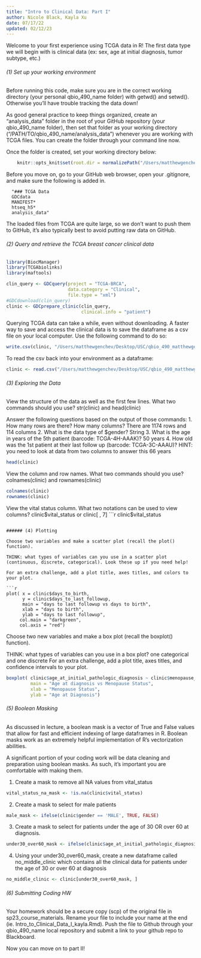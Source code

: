 ```yaml
---
title: "Intro to Clinical Data: Part I"
author: Nicole Black, Kayla Xu
date: 07/17/22
updated: 02/12/23
---
```


Welcome to your first experience using TCGA data in R! The first data type we will begin with is clinical data (ex: sex, age at initial diagnosis, tumor subtype, etc.)

###### (1) Set up your working environment

Before running this code, make sure you are in the correct working directory (your personal qbio_490_name folder) with getwd() and setwd(). Otherwise you’ll have trouble tracking the data down!

As good general practice to keep things organized, create an "analysis_data" folder in the root of your GitHub repository (your qbio_490_name folder), then set that folder as your working directory ("/PATH/TO/qbio_490_name/analysis_data") whenever you are working with TCGA files. You can create the folder through your command line now.

Once the folder is created, set your working directory below:

```r
    knitr::opts_knit$set(root.dir = normalizePath("/Users/matthewgenchev/Desktop/USC/qbio_490_matthewgenchev/analysis_data")) 
```

Before you move on, go to your GitHub web browser, open your .gitignore, and make sure the following is added in. 

      "### TCGA Data
      GDCdata
      MANIFEST*
      htseq_h5*
      analysis_data"

The loaded files from TCGA are quite large, so we don't want to push them to GitHub, it's also typically best to avoid putting raw data on GitHub.


###### (2) Query and retrieve the TCGA breast cancer clinical data 

```r
library(BiocManager)
library(TCGAbiolinks)
library(maftools)

clin_query <- GDCquery(project = "TCGA-BRCA", 
                       data.category = "Clinical", 
                       file.type = "xml") 
#GDCdownload(clin_query) 
clinic <- GDCprepare_clinic(clin_query, 
                            clinical.info = "patient")

```

Querying TCGA data can take a while, even without downloading. A faster way to save and access the clinical data is to save the dataframe as a csv file on your local computer. Use the following command to do so:

```r
write.csv(clinic, "/Users/matthewgenchev/Desktop/USC/qbio_490_matthewgenchev/analysis_data/brca_clinical_data.csv", row.names=FALSE)
```

To read the csv back into your environment as a dataframe:

```r
clinic <- read.csv("/Users/matthewgenchev/Desktop/USC/qbio_490_matthewgenchev/analysis_data/brca_clinical_data.csv")
```



###### (3) Exploring the Data

View the structure of the data as well as the first few lines. What two commands should you use?
str(clinic) and head(clinic)

Answer the following questions based on the output of those commands: 
1. How many rows are there? How many columns?
There are 1174 rows and 114 columns
2. What is the data type of $gender?
String
3. What is the age in years of the 5th patient (barcode: TCGA-4H-AAAK)?
50 years
4. How old was the 1st patient at their last follow up (barcode: TCGA-3C-AAAU)? HINT: you need to look at data from two columns to answer this
66 years

```r
head(clinic)
```

View the column and row names. What two commands should you use?
colnames(clinic) and rownames(clinic)
```r
colnames(clinic)
rownames(clinic)
```

View the vital status column. What two notations can be used to view columns? 
clinic$vital_status or clinic[ , 7]
```r
clinic$vital_status
```

###### (4) Plotting

Choose two variables and make a scatter plot (recall the plot() function).

THINK: what types of variables can you use in a scatter plot (continuous, discrete, categorical). Look these up if you need help!

For an extra challenge, add a plot title, axes titles, and colors to your plot.

```r
plot( x = clinic$days_to_birth,
      y = clinic$days_to_last_followup,
      main = "days to last followup vs days to birth", 
      xlab = "days to birth", 
      ylab = "days to last followup",
     col.main = "darkgreen",
     col.axis = "red")
```

Choose two new variables and make a box plot (recall the boxplot() function).

THINK: what types of variables can you use in a box plot?
one categorical and one discrete
For an extra challenge, add a plot title, axes titles, and confidence intervals to your plot.

```r
boxplot( clinic$age_at_initial_pathologic_diagnosis ~ clinic$menopause_status,
         main = "Age at diagnosis vs Menopause Status",
         xlab = "Menopause Status",
         ylab = "Age at Diagnosis")
```


###### (5) Boolean Masking

As discussed in lecture, a boolean mask is a vector of True and False values that allow for fast and efficient indexing of large dataframes in R. Boolean masks work as an extremely helpful implementation of R's vectorization abilities. 

A significant portion of your coding work will be data cleaning and preparation using boolean masks. As such, it's important you are comfortable with making them.

1) Create a mask to remove all NA values from vital_status
```r
vital_status_na_mask <- !is.na(clinic$vital_status)
```

2) Create a mask to select for male patients
```r
male_mask <- ifelse(clinic$gender == 'MALE', TRUE, FALSE)
```

3) Create a mask to select for patients under the age of 30 OR over 60 at diagnosis. 
```r
under30_over60_mask <- ifelse(clinic$age_at_initial_pathologic_diagnosis < 30 | clinic$age_at_initial_pathologic_diagnosis > 60, TRUE, FALSE)
```

4) Using your under30_over60_mask, create a new dataframe called no_middle_clinic which contains all the clinical data for patients under the age of 30 or over 60 at diagnosis

```r
no_middle_clinic <- clinic[under30_over60_mask, ]
```


###### (6) Submitting Coding HW

Your homework should be a secure copy (scp) of the original file in sp23_course_materials. Rename your file to include your name at the end (ie. Intro_to_Clinical_Data_I_kayla.Rmd). Push the file to Github through your qbio_490_name local repository and submit a link to your github repo to Blackboard. 

Now you can move on to part II!
